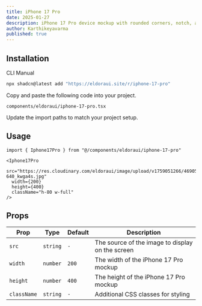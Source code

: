 ```yaml
---
title: iPhone 17 Pro
date: 2025-01-27
description: iPhone 17 Pro device mockup with rounded corners, notch, and customizable screen image display.
author: Karthikeyavarma
published: true
---
```


<ComponentPreview name="iphone-17-pro-demo" />

## Installation

<Tabs defaultValue="cli">

<TabsList>
  <TabsTrigger value="cli">CLI</TabsTrigger>
  <TabsTrigger value="manual">Manual</TabsTrigger>
</TabsList>
<TabsContent value="cli">

```bash
npx shadcn@latest add "https://eldoraui.site/r/iphone-17-pro"
```

</TabsContent>

<TabsContent value="manual">

<Steps>

<Step>Copy and paste the following code into your project.</Step>

`components/eldoraui/iphone-17-pro.tsx`

<ComponentSource name="iphone-17-pro" />

<Step>Update the import paths to match your project setup.</Step>

</Steps>

</TabsContent>

</Tabs>

## Usage

```tsx showLineNumbers
import { Iphone17Pro } from "@/components/eldoraui/iphone-17-pro"
```

```tsx showLineNumbers
<Iphone17Pro
  src="https://res.cloudinary.com/eldoraui/image/upload/v1759051266/469059-640_kwga4s.jpg"
  width={200}
  height={400}
  className="h-80 w-full"
/>
```

## Props

| Prop        | Type     | Default | Description                                      |
| ----------- | -------- | ------- | ------------------------------------------------ |
| `src`       | `string` | `-`     | The source of the image to display on the screen |
| `width`     | `number` | `200`   | The width of the iPhone 17 Pro mockup            |
| `height`    | `number` | `400`   | The height of the iPhone 17 Pro mockup           |
| `className` | `string` | `-`     | Additional CSS classes for styling               |
